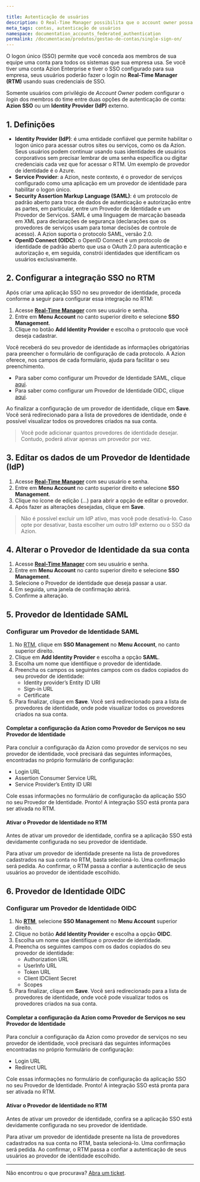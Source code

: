 ```yaml
---

title: Autenticação de usuários
description: O Real-Time Manager possibilita que o account owner possa configurar o login dos seus usuários entre duas opções de autenticação de conta, SSO da Azion ou um Identity Provider externo de sua preferência.
meta_tags: contas, autenticação de usuários
namespace: documentation_accounts_federated_authentication
permalink: /documentacao/produtos/gestao-de-contas/single-sign-on/
---
```


O logon único (SSO) permite que você conceda aos membros de sua equipe uma conta para todos os sistemas que sua empresa usa. Se você tiver uma conta Azion Enterprise e tiver o SSO configurado para sua empresa, seus usuários poderão fazer o login no **Real-Time Manager (RTM)** usando suas credenciais de SSO.

Somente usuários com privilégio de *Account Owner* podem configurar o *login* dos membros do time entre duas opções de autenticação de conta: **Azion SSO** ou um **Identity Provider (IdP)** externo.

## 1. Definições

* **Identity Provider (IdP)**: é uma entidade confiável que permite habilitar o logon único para acessar outros sites ou serviços, como os da Azion. Seus usuários podem continuar usando suas identidades de usuários corporativos sem precisar lembrar de uma senha específica ou digitar credenciais cada vez que for acessar o RTM. Um exemplo de provedor de identidade é o Azure.
* **Service Provider**: a Azion, neste contexto, é o provedor de serviços configurado como uma aplicação em um provedor de identidade para habilitar o logon único.
* **Security Assertion Markup Language (SAML)**: é um protocolo de padrão aberto para troca de dados de autenticação e autorização entre as partes, em particular, entre um Provedor de Identidade e um Provedor de Serviços. SAML é uma linguagem de marcação baseada em XML para declarações de segurança (declarações que os provedores de serviços usam para tomar decisões de controle de acesso). A Azion suporta o protocolo SAML, versão 2.0.
* **OpenID Connect (OIDC)**: o OpenID Connect é um protocolo de identidade de padrão aberto que usa o OAuth 2.0 para autenticação e autorização e, em seguida, constrói identidades que identificam os usuários exclusivamente.

## 2. Configurar a integração SSO no RTM

Após criar uma aplicação SSO no seu provedor de identidade, proceda conforme a seguir para configurar essa integração no RTM:

1. Acesse **[Real-Time Manager](https://manager.azion.com/)** com seu usuário e senha.
2. Entre em **Menu Account** no canto superior direito e selecione **SSO Management**.
3. Clique no botão **Add Identity Provider** e escolha o protocolo que você deseja cadastrar.

Você receberá do seu provedor de identidade as informações obrigatórias para preencher o formulário de configuração de cada protocolo. A Azion oferece, nos campos de cada formulário, ajuda para facilitar o seu preenchimento.

* Para saber como configurar um Provedor de Identidade SAML, clique [aqui](https://docs.github.com/pt/github-ae@latest/admin/identity-and-access-management/managing-iam-for-your-enterprise/configuring-saml-single-sign-on-for-your-enterprise).
* Para saber como configurar um Provedor de Identidade OIDC, clique [aqui](https://docs.github.com/pt/actions/deployment/security-hardening-your-deployments/configuring-openid-connect-in-cloud-providers).

Ao finalizar a configuração de um provedor de identidade, clique em **Save**. Você será redirecionado para a lista de provedores de identidade, onde é possível visualizar todos os provedores criados na sua conta.

> Você pode adicionar quantos provedores de identidade desejar. Contudo, poderá ativar apenas um provedor por vez.

## 3. Editar os dados de um Provedor de Identidade (IdP)

1. Acesse **[Real-Time Manager](https://manager.azion.com/)** com seu usuário e senha.
2. Entre em **Menu Account** no canto superior direito e selecione **SSO Management**.
3. Clique no ícone de edição (...) para abrir a opção de editar o provedor.
4. Após fazer as alterações desejadas, clique em **Save**.

> Não é possível excluir um IdP ativo, mas você pode desativá-lo. Caso opte por desativar, basta escolher um outro IdP externo ou o SSO da Azion.

## 4. Alterar o Provedor de Identidade da sua conta

1. Acesse **[Real-Time Manager](https://manager.azion.com/)** com seu usuário e senha.
2. Entre em **Menu Account** no canto superior direito e selecione **SSO Management**.
3. Selecione o Provedor de identidade que deseja passar a usar.
4. Em seguida, uma janela de confirmação abrirá.
5. Confirme a alteração.

## 5. Provedor de Identidade SAML

### Configurar um Provedor de Identidade SAML

1. No [RTM](https://manager.azion.com/), clique em **SSO Management** no **Menu Account**, no canto superior direito.
2. Clique em **Add Identity Provider** e escolha a opção **SAML**.
3. Escolha um nome que identifique o provedor de identidade.
4. Preencha os campos os seguintes campos com os dados copiados do seu provedor de identidade:
   * Identity provider’s Entity ID URI
   * Sign-in URL
   * Certificate
5. Para finalizar, clique em **Save**. Você será redirecionado para a lista de provedores de identidade, onde pode visualizar todos os provedores criados na sua conta.

#### Completar a configuração da Azion como Provedor de Serviços no seu Provedor de Identidade

Para concluir a configuração da Azion como provedor de serviços no seu provedor de identidade, você precisará das seguintes informações, encontradas no próprio formulário de configuração:

* Login URL
* Assertion Consumer Service URL
* Service Provider’s Entity ID URI

Cole essas informações no formulário de configuração da aplicação SSO no seu Provedor de Identidade. Pronto! A integração SSO está pronta para ser ativada no RTM.

#### Ativar o Provedor de Identidade no RTM

Antes de ativar um provedor de identidade, confira se a aplicação SSO está devidamente configurada no seu provedor de identidade.

Para ativar um provedor de identidade presente na lista de provedores cadastrados na sua conta no RTM, basta selecioná-lo. Uma confirmação será pedida. Ao confirmar, o RTM passa a confiar a autenticação de seus usuários ao provedor de identidade escolhido.

## 6. Provedor de Identidade OIDC 

### Configurar um Provedor de Identidade OIDC

1. No **[RTM](https://manager.azion.com/)**, selecione **SSO Management** no **Menu Account** superior direito.
2. Clique no botão **Add Identity Provider** e escolha a opção **OIDC**.
3. Escolha um nome que identifique o provedor de identidade.
4. Preencha os seguintes campos com os dados copiados do seu provedor de identidade:
   * Authorization URL
   * UserInfo URL
   * Token URL
   * Client IDClient Secret
   * Scopes
5. Para finalizar, clique em **Save**. Você será redirecionado para a lista de provedores de identidade, onde você pode visualizar todos os provedores criados na sua conta.

#### Completar a configuração da Azion como Provedor de Serviços no seu Provedor de Identidade

Para concluir a configuração da Azion como provedor de serviços no seu provedor de identidade, você precisará das seguintes informações encontradas no próprio formulário de configuração:

* Login URL
* Redirect URL

Cole essas informações no formulário de configuração da aplicação SSO no seu Provedor de Identidade. Pronto! A integração SSO está pronta para ser ativada no RTM.

#### Ativar o Provedor de Identidade no RTM

Antes de ativar um provedor de identidade, confira se a aplicação SSO está devidamente configurada no seu provedor de identidade.

Para ativar um provedor de identidade presente na lista de provedores cadastrados na sua conta no RTM, basta selecioná-lo. Uma confirmação será pedida. Ao confirmar, o RTM passa a confiar a autenticação de seus usuários ao provedor de identidade escolhido.

---

Não encontrou o que procurava? [Abra um ticket](https://tickets.azion.com/pt-BR/support/login/).
